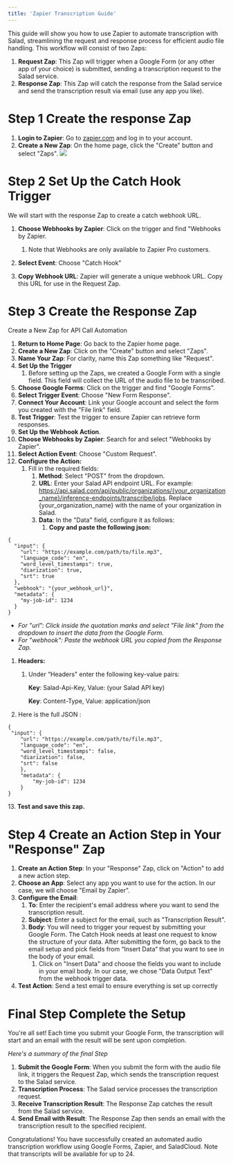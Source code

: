 ```yaml
---
title: 'Zapier Transcription Guide'
---
```


This guide will show you how to use Zapier to automate transcription with Salad, streamlining the request and response
process for efficient audio file handling. This workflow will consist of two Zaps:

1. **Request Zap**: This Zap will trigger when a Google Form (or any other app of your choice) is submitted, sending a
   transcription request to the Salad service.
2. **Response Zap**: This Zap will catch the response from the Salad service and send the transcription result via email
   (use any app you like).

# **Step 1 Create the response Zap**

1. **Login to Zapier**: Go to [zapier.com](https://zapier.com) and log in to your account.
2. **Create a New Zap**: On the home page, click the "Create" button and select "Zaps".
   <img src="/inference-endpoints/images/zappier1.png" />

# **Step 2 Set Up the Catch Hook Trigger**

We will start with the response Zap to create a catch webhook URL.

1. **Choose Webhooks by Zapier**: Click on the trigger and find "Webhooks by Zapier.
   1. Note that Webhooks are only available to Zapier Pro customers.
2. **Select Event**: Choose "Catch Hook"

3. **Copy Webhook URL**: Zapier will generate a unique webhook URL. Copy this URL for use in the Request Zap.

# **Step 3 Create the Response Zap**

Create a New Zap for API Call Automation

1. **Return to Home Page**: Go back to the Zapier home page.
2. **Create a New Zap**: Click on the "Create" button and select "Zaps".
3. **Name Your Zap**: For clarity, name this Zap something like "Request".
4. **Set Up the Trigger**
   1. Before setting up the Zaps, we created a Google Form with a single field. This field will collect the URL of the
      audio file to be transcribed.
5. **Choose Google Forms**: Click on the trigger and find "Google Forms".
6. **Select Trigger Event**: Choose "New Form Response".
7. **Connect Your Account**: Link your Google account and select the form you created with the "File link" field.
8. **Test Trigger**: Test the trigger to ensure Zapier can retrieve form responses.
9. **Set Up the Webhook Action**.
10. **Choose Webhooks by Zapier**: Search for and select "Webhooks by Zapier".
11. **Select Action Event**: Choose "Custom Request".
12. **Configure the Action:**
    1. Fill in the required fields:
       1. **Method**: Select "POST" from the dropdown.
       2. **URL**: Enter your Salad API endpoint URL. For example:
          https://api.salad.com/api/public/organizations/{your_organization_name}/inference-endpoints/transcribe/jobs.
          Replace {your_organization_name} with the name of your organization in Salad.
       3. **Data**: In the "Data" field, configure it as follows:
          1. **Copy and paste the following json:**

```
{
  "input": {
    "url": "https://example.com/path/to/file.mp3",
    "language_code": "en",
    "word_level_timestamps": true,
    "diarization": true,
    "srt": true
  },
  "webhook": "{your_webhook_url}",
  "metadata": {
    "my-job-id": 1234
  }
}

```

- _For "url": Click inside the quotation marks and select "File link" from the dropdown to insert the data from the
  Google Form._
- _For "webhook": Paste the webhook URL you copied from the Response Zap._

1. **Headers:**

   1. Under “Headers" enter the following key-value pairs:

      **Key**: Salad-Api-Key, Value: (your Salad API key)

      **Key**: Content-Type, Value: application/json

2. Here is the full JSON :

```
{
 "input": {
    "url": "https://example.com/path/to/file.mp3",
    "language_code": "en",
    "word_level_timestamps": false,
    "diarization": false,
    "srt": false
    },
    "metadata": {
        "my-job-id": 1234
    }
}

```

13. **Test and save this zap.**

# **Step 4 Create an Action Step in Your "Response" Zap**

1. **Create an Action Step**: In your "Response" Zap, click on "Action" to add a new action step.
2. **Choose an App**: Select any app you want to use for the action. In our case, we will choose "Email by Zapier".
3. **Configure the Email**:
   1. **To**: Enter the recipient's email address where you want to send the transcription result.
   2. **Subject**: Enter a subject for the email, such as "Transcription Result".
   3. **Body**: You will need to trigger your request by submitting your Google Form. The Catch Hook needs at least one
      request to know the structure of your data. After submitting the form, go back to the email setup and pick fields
      from “Insert Data“ that you want to see in the body of your email.
      1. Click on "Insert Data" and choose the fields you want to include in your email body. In our case, we chose
         "Data Output Text" from the webhook trigger data.
4. **Test Action**: Send a test email to ensure everything is set up correctly

# **Final Step Complete the Setup**

You're all set! Each time you submit your Google Form, the transcription will start and an email with the result will be
sent upon completion.

_Here's a summary of the final Step_

1. **Submit the Google Form**: When you submit the form with the audio file link, it triggers the Request Zap, which
   sends the transcription request to the Salad service.
2. **Transcription Process**: The Salad service processes the transcription request.
3. **Receive Transcription Result**: The Response Zap catches the result from the Salad service.
4. **Send Email with Result**: The Response Zap then sends an email with the transcription result to the specified
   recipient.

Congratulations! You have successfully created an automated audio transcription workflow using Google Forms, Zapier, and
SaladCloud. Note that transcripts will be available for up to 24.
